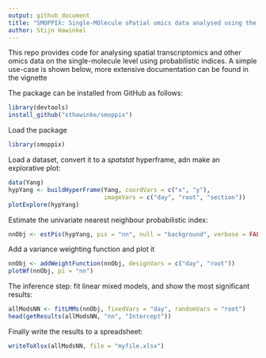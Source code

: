 ```yaml
---
output: github_document
title: "SMOPPIX: Single-MOlecule sPatial omics data analysed using the Probabilistic IndeX"
author: Stijn Hawinkel
---
```


This repo provides code for analysing spatial transcriptomics and other omics data on the single-molecule level using probabilistic indices. A simple use-case is shown below, more extensive documentation can be found in the vignette

The package can be installed from GitHub as follows:

```r
library(devtools)
install_github("sthawinke/smoppix")
```

Load the package

```r
library(smoppix)
```

Load a dataset, convert it to a _spatstat_ hyperframe, adn make an explorative plot:

```r
data(Yang)
hypYang <- buildHyperFrame(Yang, coordVars = c("x", "y"), 
                           imageVars = c("day", "root", "section"))
plotExplore(hypYang)
```

Estimate the univariate nearest neighbour probabilistic index:

```r
nnObj <- estPis(hypYang, pis = "nn", null = "background", verbose = FALSE)
```

Add a variance weighting function and plot it

```r
nnObj <- addWeightFunction(nnObj, designVars = c("day", "root"))
plotWf(nnObj, pi = "nn")
```

The inference step: fit linear mixed models, and show the most significant results:

```r
allModsNN <- fitLMMs(nnObj, fixedVars = "day", randomVars = "root")
head(getResults(allModsNN, "nn", "Intercept"))
```

Finally write the results to a spreadsheet:

```r
writeToXlsx(allModsNN, file = "myfile.xlsx")
```






